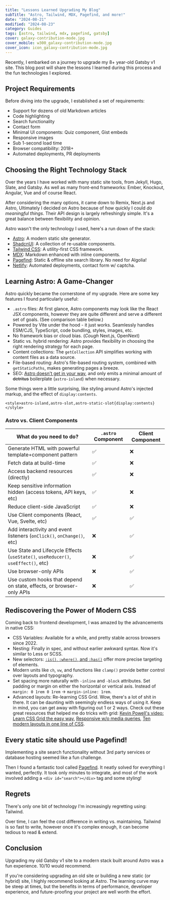 ```yaml
---
title: "Lessons Learned Upgrading My Blog"
subTitle: "Astro, Tailwind, MDX, Pagefind, and more!"
date: "2024-08-21"
modified: "2024-08-23"
category: Guides
tags: [astro, tailwind, mdx, pagefind, gatsby]
cover: galaxy-contribution-mode.jpg
cover_mobile: w300_galaxy-contribution-mode.jpg
cover_icon: icon_galaxy-contribution-mode.jpg
---
```


Recently, I embarked on a journey to upgrade my 8+ year-old Gatsby v1 site. This blog post will share the lessons I learned during this process and the fun technologies I explored.

## Project Requirements

Before diving into the upgrade, I established a set of requirements:

- Support for dozens of old Markdown articles
- Code highlighting
- Search functionality
- Contact form
- Minimal UI components: Quiz component, Gist embeds
- Responsive images
- Sub 1-second load time
- Browser compatibility: 2018+
- Automated deployments, PR deployments

## Choosing the Right Technology Stack

Over the years I have worked with many static site tools, from Jekyll, Hugo, Slate, and Gatsby. As well as many front-end frameworks: Ember, Knockout, Angular, Vue and of course React.

After considering the many options, it came down to Remix, Next.js and Astro,
Ultimately I decided on Astro because of how quickly I could _do meaningful things_. Their API design is largely refreshingly simple. It's a great balance between flexibility and opinion.

Astro wasn't the only technology I used, here's a run down of the stack:

- [Astro](https://astro.build): A modern static site generator.
- [ShadcnUI](https://ui.shadcn.com): A collection of re-usable components.
- [Tailwind CSS](https://tailwindcss.com): A utility-first CSS framework.
- [MDX](https://mdxjs.com): Markdown enhanced with inline components.
- [Pagefind](https://pagefind.app): Static & offline site search library. No need for Algolia!
- [Netlify](https://www.netlify.com): Automated deployments, contact form w/ captcha.

## Learning Astro: A Game-Changer

Astro quickly became the cornerstone of my upgrade. Here are some key features I found particularly useful:

- `.astro` files: At first glance, Astro components may look like the React JSX components, however they are quite different and serve a different set of goals. (See comparison table below.)
- Powered by Vite under the hood - it just works. Seamlessly handles ESM/CJS, TypeScript, code bundling, styles, images, etc.
- No framework bias or cloud bias. (*Cough* Next.js, OpenNext)
- Static vs. hybrid rendering: Astro provides flexibility in choosing the right rendering strategy for each page.
- Content collections: The `getCollection` API simplifies working with content files as a data source.
- File-based routing: Astro's file-based routing system, combined with `getStaticPaths`, makes generating pages a breeze.
- SEO: [Astro doesn't get in your way](https://github.com/justsml/dans-blog/blob/010c5cb58bb327adb8c8fff608594daa612ad9d5/src/components/BaseHead.astro#L43-L63), and only emits a minimal amount of ~~detritus~~ boilerplate (`astro-island`) when necessary.

Some things were a little surprising, like styling around Astro's injected markup, and the effect of `display:contents`.

```tsx
<style>astro-island,astro-slot,astro-static-slot{display:contents}</style>
```

### Astro vs. Client Components

| What do you need to do?                                                            | `.astro` Component    | Client Component    |
| ---------------------------------------------------------------------------------- | ------------------- | ------------------- |
| Generate HTML with powerful template+component pattern                             | ✅ | ❌ |
| Fetch data at build-time                                                           | ✅ | ❌ |
| Access backend resources (directly)                                                | ✅ | ❌ |
| Keep sensitive information hidden (access tokens, API keys, etc)                   | ✅ | ❌ |
| Reduce client-side JavaScript                                                      | ✅ | ❌ |
| Use Client components (React, Vue, Svelte, etc)                                    | ✅ | ✅ |
| Add interactivity and event listeners (`onClick()`, `onChange()`, etc)             | ❌ | ✅ |
| Use State and Lifecycle Effects (`useState()`, `useReducer()`, `useEffect()`, etc) | ❌ | ✅ |
| Use browser-only APIs                                                              | ❌ | ✅ |
| Use custom hooks that depend on state, effects, or browser-only APIs               | ❌ | ✅ |


## Rediscovering the Power of Modern CSS

Coming back to frontend development, I was amazed by the advancements in native CSS:

- CSS Variables: Available for a while, and pretty stable across browsers since 2022.
- Nesting: Finally in spec, and without earlier awkward syntax. Now it's similar to Less or SCSS.
- New selectors: [`:is()`, `:where()`, and `:has()`](https://www.youtube.com/watch?v=3ncFpP8GP4g) offer more precise targeting of elements.
- Modern units like `ch`, `vw`, and functions like `clamp()` provide better control over layouts and typography.
- Set spacing more naturally with `-inline` and `-block` attributes. Set padding or margin on either the horizontal or vertical axis. Instead of `margin: 0 1rem 0 1rem` → `margin-inline: 1rem`.
- Advanced layouts: Re-learning CSS Grid. Wow, there's a lot of shit in there. It can be daunting with seemingly endless ways of using it. Keep in mind, you can get away with figuring out 1 or 2 ways. Check out these great resources that helped me do tricks with grid: [Kevin Powell's video: Learn CSS Grid the easy way](https://www.youtube.com/watch?v=rg7Fvvl3taU), [Responsive w/o media queries](https://ardilamorin.com/responsive-no-media-queries/), [Ten modern layouts in one line of CSS](https://web.dev/articles/one-line-layouts).

## Every static site should use Pagefind!

Implementing a site search functionality without 3rd party services or database hosting seemed like a fun challenge.

Then I found a fantastic tool called [Pagefind](https://pagefind.app/). It neatly solved for everything I wanted, perfectly. It took only minutes to integrate, and most of the work involved adding a `<div id="search"></div>` tag and some styling!

## Regrets

There's only one bit of technology I'm increasingly regretting using: Tailwind.

Over time, I can feel the cost difference in writing vs. maintaining. Tailwind is so fast to write, however once it's complex enough, it can become tedious to read & extend.

## Conclusion

Upgrading my old Gatsby v1 site to a modern stack built around Astro was a fun experience. 10/10 would recommend.

If you're considering upgrading an old site or building a new static (or hybrid) site, I highly recommend looking at Astro. The learning curve may be steep at times, but the benefits in terms of performance, developer experience, and future-proofing your project are well worth the effort.
